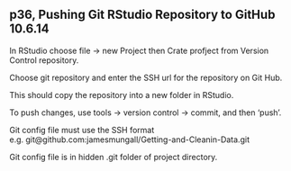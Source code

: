 p36, Pushing Git RStudio Repository to GitHub       10.6.14
---------------------------------------------

In RStudio choose file -> new Project then Crate profject from Version Control repository.

Choose git repository and enter the SSH url for the repository on Git Hub.

This should copy the repository into a new folder in RStudio.

To push changes, use tools -> version control -> commit, and then 'push'.

Git config file must use the SSH format e.g. git@github.com:jamesmungall/Getting-and-Cleanin-Data.git

Git config file is in hidden .git folder of project directory.
